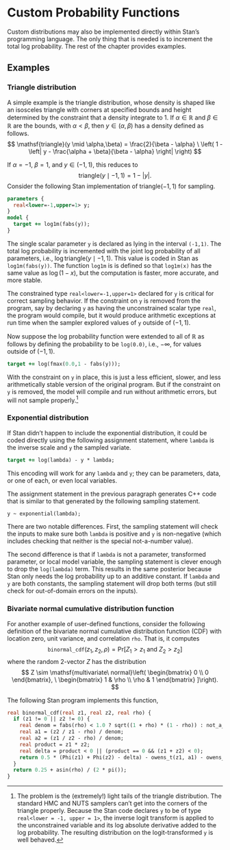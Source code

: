 # Custom Probability Functions  {#custom-probability-functions.chapter}

Custom distributions may also be implemented directly within Stan's
programming language.  The only thing that is needed is to increment
the total log probability.  The rest of the chapter provides examples.

## Examples

### Triangle distribution {-}

A simple example is the triangle distribution,
whose density is shaped like an isosceles triangle with corners at
specified bounds and height determined by the constraint that a
density integrate to 1.  If $\alpha \in \mathbb{R}$ and $\beta \in \mathbb{R}$
are the bounds, with $\alpha < \beta$, then $y \in (\alpha,\beta)$ has
a density defined as follows.
$$
\mathsf{triangle}(y \mid \alpha,\beta)
=
\frac{2}{\beta - \alpha}
\
\left(
1 -
\left|
y - \frac{\alpha + \beta}{\beta - \alpha}
\right|
\right)
$$

If $\alpha = -1$, $\beta = 1$, and $y \in (-1,1)$, this reduces to
$$
\mathsf{triangle}(y \mid -1,1) = 1 - |y|.
$$
Consider the following Stan implementation of
$\mathsf{triangle}(-1,1)$ for sampling.


``` .stan
parameters {
  real<lower=-1,upper=1> y;
}
model {
  target += log1m(fabs(y));
}
```

The single scalar parameter `y` is declared as lying in the
interval `(-1,1)`.  The total log probability is
incremented with the joint log probability of all parameters, i.e.,
$\log \mathsf{triangle}(y \mid-1,1)$.  This value is coded in Stan as
`log1m(fabs(y))`.  The function `log1m` is is defined so
that `log1m(x)` has the same value as $\log(1-x)$, but the
computation is faster, more accurate, and more stable.

The constrained type `real<lower=-1,upper=1>` declared for `y` is
critical for correct sampling behavior.  If the constraint on `y`
is removed from the program, say by declaring `y` as having the
unconstrained scalar type `real`, the program would compile, but
it would produce arithmetic exceptions at run time when the sampler
explored values of `y` outside of $(-1,1)$.

Now suppose the log probability function were extended to all of
$\mathbb{R}$ as follows by defining the probability to be `log(0.0)`,
i.e., $-\infty$, for values outside of $(-1,1)$.

``` .stan
target += log(fmax(0.0,1 - fabs(y)));
```

With the constraint on `y` in place, this is just a less
efficient, slower, and less arithmetically stable version of the
original program.  But if the constraint on `y` is removed,
the model will compile and run without arithmetic errors, but will not
sample properly.^[The problem is the (extremely!) light tails of the triangle distribution.  The standard HMC and NUTS samplers can't get into the corners of the triangle properly.  Because the Stan code declares `y` to be of type `real<lower = -1, upper = 1>`, the inverse logit transform is applied to the unconstrained variable and its log absolute derivative added to the log probability.  The resulting distribution on the logit-transformed `y` is well behaved.]

### Exponential distribution {-}

If Stan didn't happen to include the exponential distribution, it
could be coded directly using the following assignment statement,
where `lambda` is the inverse scale and `y` the sampled
variate.

``` .stan
target += log(lambda) - y * lambda;
```

This encoding will work for any `lambda` and `y`; they can
be parameters, data, or one of each, or even local variables.

The assignment statement in the previous paragraph generates
C++ code that is  similar to that generated by the following
sampling statement.

``` .stan
y ~ exponential(lambda);
```

There are two notable differences.  First, the sampling statement will
check the inputs to make sure both `lambda` is positive and
`y` is non-negative (which includes checking that neither is the
special not-a-number value).

The second difference is that if `lambda` is not a parameter,
transformed parameter, or local model variable, the sampling statement
is clever enough to drop the `log(lambda)` term.  This results in
the same posterior because Stan only needs the log probability up to
an additive constant.  If `lambda` and `y` are both
constants, the sampling statement will drop both terms (but still
check for out-of-domain errors on the inputs).

### Bivariate normal cumulative distribution function {-}

For another example of user-defined functions, consider the following
definition of the bivariate normal cumulative distribution function
(CDF) with location zero, unit variance, and correlation `rho`.
That is, it computes
$$
\mathtt{binormal\_cdf}(z_1, z_2, \rho) = \mathsf{Pr}[Z_1 > z_1 \text{ and } Z_2 > z_2]
$$
where the random 2-vector $Z$ has the distribution
$$
Z \sim \mathsf{multivariate\ normal}\left(
\begin{bmatrix}
0 \\
0
\end{bmatrix}, \
\begin{bmatrix}
1 & \rho
\\
\rho & 1
\end{bmatrix}
]\right).
$$

The following Stan program implements this function,

``` .stan
real binormal_cdf(real z1, real z2, real rho) {
  if (z1 != 0 || z2 != 0) {
    real denom = fabs(rho) < 1.0 ? sqrt((1 + rho) * (1 - rho)) : not_a_number();
    real a1 = (z2 / z1 - rho) / denom;
    real a2 = (z1 / z2 - rho) / denom;
    real product = z1 * z2;
    real delta = product < 0 || (product == 0 && (z1 + z2) < 0);
    return 0.5 * (Phi(z1) + Phi(z2) - delta) - owens_t(z1, a1) - owens_t(z2, a2);
  }
  return 0.25 + asin(rho) / (2 * pi());
}
```

